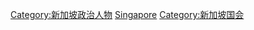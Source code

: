 {{Catnav|頁面分類|人物|各國人物|新加坡人|新加坡政治人物}}
{{Catnav|頁面分類|人物|各國人物|各國政治人物|新加坡政治人物}}

[[Category:新加坡政治人物|Category:新加坡政治人物]]
[[Category:各国国会议员|Singapore]]
[[Category:新加坡国会|Category:新加坡国会]]
